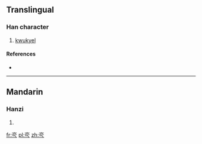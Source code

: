 ==Translingual==

===Han character===
{{Han char|rn=8|rad=亠|as=05|sn=7|four=|canj=YCMO|ids=⿱亦乁}}

# [[kwukyel]]

====References====
* {{Han ref|kx=0088.161|dj=0187.091|hdz=10284.031|uh=4EAA|ud=20138}}

----

==Mandarin==

===Hanzi===
{{cmn-hanzi|pin=[[ye]]|wg=yeh}}

# {{defn|lang=cmn|sort=亠05}}

[[fr:亪]]
[[pl:亪]]
[[zh:亪]]